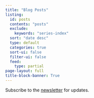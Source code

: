 ```yaml
---
title: "Blog Posts"
listing:
  id: posts
  contents: "posts"
  exclude:
    keywords: "series-index"
  sort: "date desc"
  type: default
  categories: true
  sort-ui: false
  filter-ui: false
  feed:
    type: partial
page-layout: full
title-block-banner: True
---
```


Subscribe to the [newsletter](newsletter.qmd) for updates.